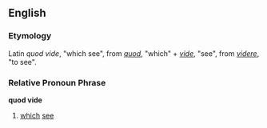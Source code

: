 ==English==
===Etymology===
Latin ''quod vide'', "which see", from ''[[quod]]'', "which" + ''[[vide]]'', "see", from ''[[videre]]'', "to see".
===Relative Pronoun Phrase===
'''quod vide'''
# [[which]] [[see]]
